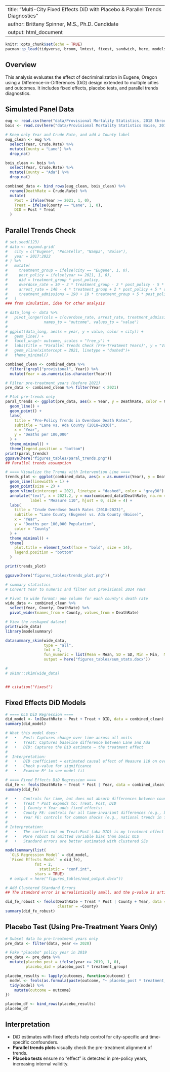 
---
title: "Multi-City Fixed Effects DiD with Placebo & Parallel Trends Diagnostics"
author: Brittany Spinner, M.S., Ph.D. Candidate
output: html_document
---

```r
knitr::opts_chunk$set(echo = TRUE)
pacman::p_load(tidyverse, broom, lmtest, fixest, sandwich, here, modelsummary)

```

## Overview

This analysis evaluates the effect of decriminalization in Eugene, Oregon using a Difference-in-Differences (DiD) design extended to multiple cities and outcomes. It includes fixed effects, placebo tests, and parallel trends diagnostics.

## Simulated Panel Data

```r

eug <- read.csv(here("data/Provisional Mortality Statistics, 2018 through Last Week Eugene.csv"))
bois <- read.csv(here("data/Provisional Mortality Statistics Boise, 2018 through Last Week.csv"))
```

```r
# Keep only Year and Crude Rate, and add a County label
eug_clean <- eug %>%
  select(Year, Crude.Rate) %>%
  mutate(County = "Lane") %>% 
  drop_na()

bois_clean <- bois %>%
  select(Year, Crude.Rate) %>%
  mutate(County = "Ada") %>% 
  drop_na()

combined_data <- bind_rows(eug_clean, bois_clean) %>%
  rename(DeathRate = Crude.Rate) %>%
  mutate(
    Post = ifelse(Year >= 2021, 1, 0),
    Treat = ifelse(County == "Lane", 1, 0),
    DID = Post * Treat
  )
```

## Parallel Trends Check

```r
# set.seed(123)
# data <- expand.grid(
#   city = c("Eugene", "Pocatello", "Nampa", "Boise"),
#   year = 2017:2022
# ) %>%
#   mutate(
#     treatment_group = ifelse(city == "Eugene", 1, 0),
#     post_policy = ifelse(year >= 2021, 1, 0),
#     did = treatment_group * post_policy,
#     overdose_rate = 30 + 3 * treatment_group - 2 * post_policy - 5 * did + rnorm(n(), 0, 3),
#     arrest_rate = 140 - 4 * treatment_group + 2 * post_policy + 5 * did + rnorm(n(), 0, 5),
#     treatment_admissions = 190 + 10 * treatment_group + 5 * post_policy + 15 * did + rnorm(n(), 0, 10)
#   )
### from simulation, idea for other analysis 

# data_long <- data %>%
#   pivot_longer(cols = c(overdose_rate, arrest_rate, treatment_admissions),
#                names_to = "outcome", values_to = "value")
# 
# ggplot(data_long, aes(x = year, y = value, color = city)) +
#   geom_line() +
#   facet_wrap(~ outcome, scales = "free_y") +
#   labs(title = "Parallel Trends Check (Pre-Treatment Years)", y = "Value", x = "Year") +
#   geom_vline(xintercept = 2021, linetype = "dashed")+
#   theme_minimal()

combined_clean <- combined_data %>%
  filter(!grepl("provisional", Year)) %>%
  mutate(Year = as.numeric(as.character(Year)))

# Filter pre-treatment years (before 2021)
pre_data <- combined_clean %>% filter(Year < 2021)

# Plot pre-trends only
paral_trends <- ggplot(pre_data, aes(x = Year, y = DeathRate, color = County)) +
  geom_line() +
  geom_point() +
  labs(
    title = "Pre-Policy Trends in Overdose Death Rates",
    subtitle = "Lane vs. Ada County (2018–2020)",
    x = "Year",
    y = "Deaths per 100,000"
  ) +
  theme_minimal() +
  theme(legend.position = "bottom")
print(paral_trends)
ggsave(here("figures_tables/paral_trends.png"))
## Parallel trends assumption 


```


```r


# ==== Visualize the Trends with Intervention Line ====
trends_plot <- ggplot(combined_data, aes(x = as.numeric(Year), y = DeathRate, color = County)) +
  geom_line(linewidth = 1) +
  geom_point(size = 2) +
  geom_vline(xintercept = 2021, linetype = "dashed", color = "gray30") +
  annotate("text", x = 2021.2, y = max(combined_data$DeathRate, na.rm = TRUE) - 1,
           label = "Measure 110", hjust = 0, size = 4) +
  labs(
    title = "Crude Overdose Death Rates (2018–2023)",
    subtitle = "Lane County (Eugene) vs. Ada County (Boise)",
    x = "Year",
    y = "Deaths per 100,000 Population",
    color = "County"
  ) +
  theme_minimal() +
  theme(
    plot.title = element_text(face = "bold", size = 14),
    legend.position = "bottom"
  )

print(trends_plot)

ggsave(here("figures_tables/trends_plot.png"))
```



```r
# summary statistics
# Convert Year to numeric and filter out provisional 2024 rows

# Pivot to wide format: one column for each county's death rate
wide_data <- combined_clean %>%
  select(Year, County, DeathRate) %>%
  pivot_wider(names_from = County, values_from = DeathRate)

# View the reshaped dataset
print(wide_data)
library(modelsummary)

datasummary_skim(wide_data,
                 type = "all",
                 fmt = 2,
                 fun_numeric = list(Mean = Mean, SD = SD, Min = Min,  Max = Max),
                 output = here("figures_tables/sum_stats.docx"))

# 
# skimr::skim(wide_data)


## citation("fixest")
```

## Fixed Effects DiD Models

```r

# ==== OLS DiD Regression ====
did_model <- lm(DeathRate ~ Post + Treat + DID, data = combined_clean)
summary(did_model)

# What this model does:
# 	•	Post: Captures change over time across all units
# 	•	Treat: Captures baseline difference between Lane and Ada
# 	•	DID: Captures the DiD estimate — the treatment effect
# 
#  Interpretation:
# 	•	DID coefficient = estimated causal effect of Measure 110 on overdose rates
# 	•	Check p-value for significance
# 	•	Examine R² to see model fit

# ==== Fixed Effects DiD Regression ====
did_fe <- feols(DeathRate ~ Treat * Post | Year, data = combined_clean)
summary(did_fe)

#	•	Controls for time, but does not absorb differences between counties.
# 	•	Treat * Post expands to: Treat, Post, DID
# 	•	| County + Year adds fixed effects:
# 	•	County FE: controls for all time-invariant differences (e.g., baseline mortality rates)
# 	•	Year FE: controls for common shocks (e.g., national trends in fentanyl use)
# 
# Interpretation:
# 	•	The coefficient on Treat:Post (aka DID) is my treatment effect
# 	•	More robust to omitted variable bias than basic OLS
# 	•	Standard errors are better estimated with clustered SEs 

modelsummary(list(
  `OLS Regression Model` = did_model,
  `Fixed Effects Model` = did_fe),
             fmt = 2,
               statistic = "conf.int",
             stars = TRUE) 
  # output = here("figures_tables/mod_output.docx"))

```

```r
# Add Clustered Standard Errors
## The standard error is unrealistically small, and the p-value is artificially perfect, due to small cluster size 2 counties, don't use this, overfit the model 

did_fe_robust <- feols(DeathRate ~ Treat * Post | County + Year, data = combined_clean,
                       cluster = ~County)
summary(did_fe_robust)
```



## Placebo Test (Using Pre-Treatment Years Only)

```r
# Subset data to pre-treatment years only
pre_data <- filter(data, year <= 2020)

# Fake "placebo" policy year in 2019
pre_data <- pre_data %>%
  mutate(placebo_post = ifelse(year >= 2019, 1, 0),
         placebo_did = placebo_post * treatment_group)

placebo_results <- lapply(outcomes, function(outcome) {
  model <- feols(as.formula(paste(outcome, "~ placebo_post * treatment_group | city + year")), data = pre_data, cluster = ~city)
  tidy(model) %>%
    mutate(outcome = outcome)
})

placebo_df <- bind_rows(placebo_results)
placebo_df
```

## Interpretation

- DiD estimates with fixed effects help control for city-specific and time-specific confounders.
- **Parallel trends plots** visually check the pre-treatment alignment of trends.
- **Placebo tests** ensure no "effect" is detected in pre-policy years, increasing internal validity.

